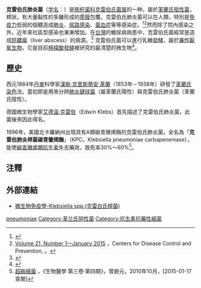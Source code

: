 {{medical}}
{{Speciesbox
| image = Klebsiella pneumoniae 01.png
| image caption = 克雷伯氏肺炎菌（''Klebsiella pneumoniae''）
| taxon =Klebsiella pneumoniae
| authority=([[Schroeter|Schroeter]], 1886) [[Trevisan|Trevisan]], 1887
}}

'''克雷伯氏肺炎菌'''（[[学名|学名]]：{{lang|la|''Klebsiella pneumoniae''}}）是[[肠杆菌科|肠杆菌科]][[克雷伯氏菌属|克雷伯氏菌属]]的一种，屬於[[革蘭氏陰性菌|革蘭氏陰性菌]]，桿狀，有大量黏性的多醣形成的[[莢膜|莢膜]]包覆。克雷伯氏肺炎菌可以在人類，特別是[[免疫力|免疫力]]低弱的個體造成[[肺炎|肺炎]]、[[尿路感染|尿路感染]]、[[菌血症|菌血症]]等等感染症。<ref name=Sherris>{{cite book | author = Ryan KJ; Ray CG (editors) | title = Sherris Medical Microbiology | edition = 4th ed. | publisher = McGraw Hill | year = 2004 | id = ISBN 0-8385-8529-9 }}</ref><ref>[http://www.cdc.gov/ncidod/eid/vol8no2/01-0025.htm Volume 21, Number 1—January 2015] {{Wayback|url=http://www.cdc.gov/ncidod/eid/vol8no2/01-0025.htm |date=20081101192546 }}，Centers for Disease Control and Prevention,  。</ref>然而除了院內感染之外，近年來社區型感染也漸漸增加。在[[台灣|台灣]]的糖尿病病患中，克雷伯氏菌經常是造成[[肝膿瘍|肝膿瘍]]（liver abscess）的病源。<ref>{{cite journal |author=Fang CT|title=A novel virulence gene in Klebsiella pneumoniae strains causing primary liver abscess and septic metastatic complications. |journal=J Exp Med  |volume=199 |issue=  |pages=697-705 |year=2004 |pmid= 14993253}}</ref>
克雷伯氏菌可以進行乳糖[[發酵|發酵]]，屬於[[兼性厭氧生物|兼性厭氧生物]]，它是目前[[檸檬酸|檸檬酸]][[發酵|發酵]]被研究的最清楚的微生物<ref>{{cite journal |author=Bott M|title=Anaerobic citrate metabolism and its regulation in enterobacteria. |journal=Arch Microbiol |volume=167 |issue=2-3 |pages=78–88 |year=1997 |pmid=9133329}}</ref>。

== 歷史 ==
西元1884年[[丹麥|丹麥]]科學家[[漢斯·克里斯蒂安·革蘭|漢斯·克里斯蒂安·革蘭]]（1853年－1938年）研發了[[革蘭氏染色|革蘭氏染色]]法，當初即是用來分辨[[肺炎鏈球菌|肺炎鏈球菌]]（屬革蘭氏陽性）與克雷伯氏肺炎菌（革蘭氏陰性）。

德國微生物學家[[艾德溫·克雷伯|艾德溫·克雷伯]]（Edwin Klebs）首先描述了克雷伯氏肺炎菌，此菌後來因此得名。

1996年，美國北卡羅納州出現具有A類碳青黴烯酶的克雷伯氏肺炎菌，全名為「'''克雷伯肺炎桿菌碳青黴烯酶'''」（KPC，Klebsiella pneumoniae carbapenemase），能使[[Β-内酰胺类抗生素#碳青霉烯类|碳青黴烯類抗生素]]失去藥效，致死率30%～60%<ref>[http://www.idealversion.com/biomedicine/archives/010v3n4/BM-10-16.pdf 超級細菌] {{Wayback|url=http://www.idealversion.com/biomedicine/archives/010v3n4/BM-10-16.pdf |date=20160305002359 }}，《生物醫學 第三卷·第四期》，曾嶔元，2010年10月，[2015-01-17查閱]</ref>。

== 注釋 ==
{{Reflist}}

==外部連結==
*[http://smallcollation.blogspot.com/2013/01/klebsiella-spp.html 微生物免疫學-Klebsiella spp.(克雷白氏桿菌)] {{Wayback|url=http://smallcollation.blogspot.com/2013/01/klebsiella-spp.html |date=20200609231623 }}

{{Gram-negative proteobacterial diseases}}
{{Taxonbar|from=Q132592}}

[[Category:克雷伯氏菌属|pneumoniae]]
[[Category:革兰氏阴性菌|Category:革兰氏阴性菌]]
[[Category:抗生素抗藥性細菌|Category:抗生素抗藥性細菌]]